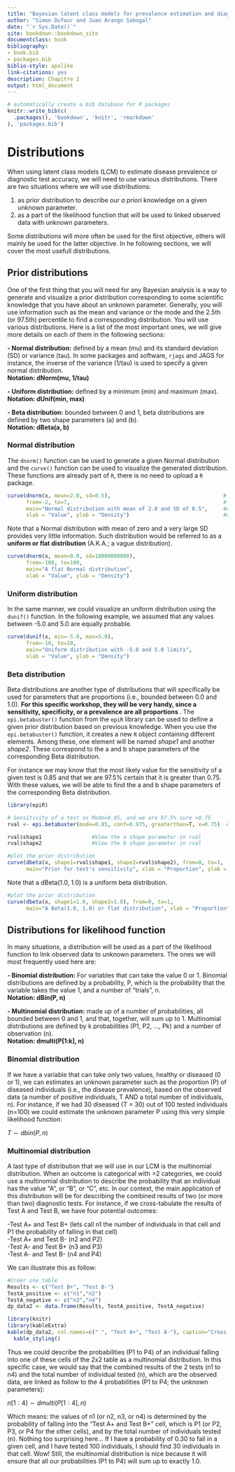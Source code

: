 ```yaml
---
title: "Bayesian latent class models for prevalence estimation and diagnostic test evaluation"
author: "Simon Dufour and Juan Arango Sabogal"
date: "`r Sys.Date()`"
site: bookdown::bookdown_site
documentclass: book
bibliography:
- book.bib
- packages.bib
biblio-style: apalike
link-citations: yes
description: Chapitre 2
output: html_document
---
```


```r
# automatically create a bib database for R packages
knitr::write_bib(c(
  .packages(), 'bookdown', 'knitr', 'rmarkdown'
), 'packages.bib')
```


# Distributions  
When using latent class models (LCM) to estimate disease prevalence or diagnostic test accuracy, we will need to use various distributions. There are two situations where we will use distributions:  
  
1) as prior distribution to describe our <i>a priori</i> knowledge on a given unknown parameter.  
2) as a part of the likelihood function that will be used to linked observed data with unknown parameters.  
  
Some distributions will more often be used for the first objective, others will mainly be used for the latter objective. In he following sections, we will cover the most usefull distributions.

## Prior distributions
One of the first thing that you will need for any Bayesian analysis is a way to generate and visualize a prior distribution corresponding to some scientific knowledge that you have about an unknown parameter. Generally, you will use information such as the mean and variance or the mode and the 2.5th (or 97.5th) percentile to find a corresponding distribution. You will use various distributions. Here is a list of the most important ones, we will give more details on each of them in the following sections:  
  
**- Normal distribution:** defined by a mean (mu) and its standard deviation (SD) or variance (tau). In some packages and software, `rjags` and JAGS for instance, the inverse of the variance (1/tau) is used to specify a given normal distribution.   
**Notation: dNorm(mu, 1/tau)**  
  
**- Uniform distribution:** defined by a minimum (min) and maximum (max).  
**Notation: dUnif(min, max)**     
  
**- Beta distribution:** bounded between 0 and 1, beta distributions are defined by two shape parameters (a) and (b).  
**Notation: dBeta(a, b)**    
  

### Normal distribution
The `dnorm()` function can be used to generate a given Normal distribution and the `curve()` function can be used to visualize the generated distribution. These functions are already part of `R`, there is no need to upload a `R` package.  

```r
curve(dnorm(x, mean=2.0, sd=0.5),                                    # I indicate mean and SD of the distribution
      from=-2, to=7,                                                 # I indicate limits for the plot
      main="Normal distribution with mean of 2.0 and SD of 0.5",     #Adding a title
      xlab = "Value", ylab = "Density")                              #Adding titles for axes

```
Note that a Normal distribution with mean of zero and a very large SD provides very little information. Such distribution would be referred to as a **uniform or flat distribution** (A.K.A.; a vague distribution).
```r
curve(dnorm(x, mean=0.0, sd=10000000000),                                    
      from=-100, to=100,                                                 
      main="A flat Normal distribution",     
      xlab = "Value", ylab = "Density")                              

```
  
### Uniform distribution
In the same manner, we could visualize an uniform distribution using the `dunif()` function. In the following example, we assumed that any values between -5.0 and 5.0 are equally probable.
```r
curve(dunif(x, min=-5.0, max=5.0),                                    
      from=-10, to=10,                                                 
      main="Uniform distribution with -5.0 and 5.0 limits",    
      xlab = "Value", ylab = "Density")                              


```
  
### Beta distribution
Beta distributions are another type of distributions that will specifically be used for parameters that are proportions (i.e., bounded between 0.0 and 1.0). <b>For this specific workshop, they will be very handy, since a sensitivity, specificity, or a prevalence are all proportions </b>. The `epi.betabuster()` function from the `epiR` library can be used to define a given prior distribution based on previous knowledge. When you use the `epi.betabuster()` function, it creates a new `R` object containing different elements. Among these, one element will be named *shape1* and another *shape2*. These correspond to the a and b shape parameters of the corresponding Beta distribution.   
  
For instance we may know that the most likely value for the sensitivity of a given test is 0.85 and that we are 97.5% certain that it is greater than 0.75. With these values, we will be able to find the a and b shape parameters of the corresponding Beta distribution.
```r
library(epiR) 

# Sensitivity of a test as Mode=0.85, and we are 97.5% sure >0.75 
rval <- epi.betabuster(mode=0.85, conf=0.975, greaterthan=T, x=0.75)  # I create a new object named rval

rval$shape1                #View the a shape parameter in rval
rval$shape2                #View the b shape parameter in rval  

#plot the prior distribution
curve(dbeta(x, shape1=rval$shape1, shape2=rval$shape2), from=0, to=1, 
      main="Prior for test's sensitivity", xlab = "Proportion", ylab = "Density")
```
  
Note that a dBeta(1.0, 1.0) is a uniform beta distribution.
```r
#plot the prior distribution
curve(dbeta(x, shape1=1.0, shape2=1.0), from=0, to=1, 
      main="A Beta(1.0, 1.0) or flat distribution", xlab = "Proportion", ylab = "Density")
```
  
## Distributions for likelihood function  
In many situations, a distribution will be used as a part of the likelihood function to link observed data to unknown parameters. The ones we will most frequently used here are:
  
**- Binomial distribution:** For variables that can take the value 0 or 1. Binomial distributions are defined by a probability, P, which is the probability that the variable takes the value 1, and a number of "trials", n.   
**Notation: dBin(P, n)**   
  
**- Multinomial distribution:** made up of a number of probabilities, all bounded between 0 and 1, and that, together, will sum up to 1. Multinomial distributions are defined by k probabilities (P1, P2, ..., Pk) and a number of observation (n).  
**Notation: dmulti(P[1:k], n)**     
    
### Binomial distribution  
If we have a variable that can take only two values, healthy or diseased (0 or 1), we can estimates an unknown parameter such as the proportion (P) of diseased individuals (i.e., the disease prevalence), based on the observed data (a number of positive individuals, T AND a total number of individuals, n). For instance, if we had 30 diseased (T = 30) out of 100 tested individuals (n=100) we could estimate the unknown parameter P using this very simple likelihood function:  
  
$T \sim dbin(P, n)$
    
### Multinomial distribution
A last type of distribution that we will use in our LCM is the multinomial distribution. When an outcome is categorical with >2 categories, we could use a multinomial distribution to describe the probability that an individual has the value "A", or "B", or "C", etc. In our context, the main application of this distribution will be for describing the combined results of two (or more than two) diagnostic tests. For instance, if we cross-tabulate the results of Test A and Test B, we have four potential outcomes:  
  
-Test A+ and Test B+ (lets call n1 the number of individuals in that cell and P1 the probability of falling in that cell)  
-Test A+ and Test B- (n2 and P2)  
-Test A- and Test B+ (n3 and P3)  
-Test A- and Test B- (n4 and P4) 
  
We can illustrate this as follow:  
  
```r
#Créer une table
Results <- c("Test B+", "Test B-")
TestA_positive <- c("n1","n2")
TestA_negative <- c("n3","n4")
dp_data2 <- data.frame(Results, TestA_positive, TestA_negative)
```
```r
library(knitr)
library(kableExtra)
kable(dp_data2, col.names=c(" ", "Test A+", "Test A-"), caption="Cross-classified results from two diagnostic tests")%>%
  kable_styling()
```
  
Thus we could describe the probabilities (P1 to P4) of an individual falling into one of these cells of the 2x2 table as a multinomial distribution. In this specific case, we would say that the combined results of the 2 tests (n1 to n4) and the total number of individual tested (n), which are the observed data, are linked as follow to the 4 probabilities (P1 to P4; the unknown parameters):   
  
$n[1:4] \sim dmulti(P[1:4], n)$  
  
Which means: the values of n1 (or n2, n3, or n4) is determined by the probability of falling into the "Test A+ and Test B+" cell, which is P1 (or P2, P3, or P4 for the other cells), and by the total number of individuals tested (n). Nothing too surprising here... If I have a probability of 0.30 to fall in a given cell, and I have tested 100 individuals, I should find 30 individuals in that cell. Wow! Still, the multinomial distribution is nice because it will ensure that all our probabilities (P1 to P4) will sum up to exactly 1.0.    
  
